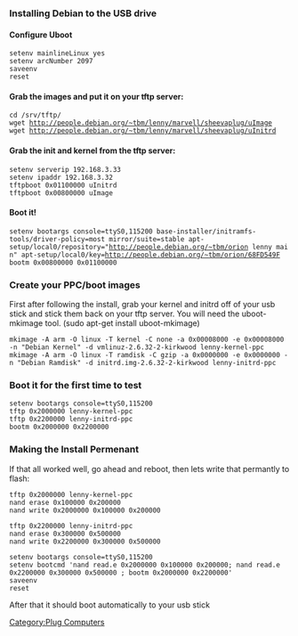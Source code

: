 === Installing Debian to the USB drive ===
====Configure Uboot ====

 setenv mainlineLinux yes
 setenv arcNumber 2097
 saveenv
 reset

====Grab the images and put it on your tftp server:====

 cd /srv/tftp/
 wget http://people.debian.org/~tbm/lenny/marvell/sheevaplug/uImage
 wget http://people.debian.org/~tbm/lenny/marvell/sheevaplug/uInitrd

====Grab the init and kernel from the tftp server:====

 setenv serverip 192.168.3.33
 setenv ipaddr 192.168.3.32
 tftpboot 0x01100000 uInitrd
 tftpboot 0x00800000 uImage

==== Boot it! ====

 setenv bootargs console=ttyS0,115200 base-installer/initramfs-tools/driver-policy=most mirror/suite=stable apt-setup/local0/repository="http://people.debian.org/~tbm/orion lenny main" apt-setup/local0/key=http://people.debian.org/~tbm/orion/68FD549F
 bootm 0x00800000 0x01100000

=== Create your PPC/boot images === 
First after following the install, grab your kernel and initrd off of your usb stick and stick them back on your tftp server. You will need the uboot-mkimage tool. (sudo apt-get install uboot-mkimage)

<pre>
mkimage -A arm -O linux -T kernel -C none -a 0x00008000 -e 0x00008000 -n "Debian Kernel" -d vmlinuz-2.6.32-2-kirkwood lenny-kernel-ppc 
mkimage -A arm -O linux -T ramdisk -C gzip -a 0x0000000 -e 0x0000000 -n "Debian Ramdisk" -d initrd.img-2.6.32-2-kirkwood lenny-initrd-ppc
</pre>

=== Boot it for the first time to test ===

<pre>
setenv bootargs console=ttyS0,115200
tftp 0x2000000 lenny-kernel-ppc
tftp 0x2200000 lenny-initrd-ppc
bootm 0x2000000 0x2200000
</pre>

=== Making the Install Permenant ===

If that all worked well, go ahead and reboot, then lets write that permantly to flash:
<pre>
tftp 0x2000000 lenny-kernel-ppc
nand erase 0x100000 0x200000
nand write 0x2000000 0x100000 0x200000

tftp 0x2200000 lenny-initrd-ppc
nand erase 0x300000 0x500000
nand write 0x2200000 0x300000 0x500000

setenv bootargs console=ttyS0,115200
setenv bootcmd 'nand read.e 0x2000000 0x100000 0x200000; nand read.e 0x2200000 0x300000 0x500000 ; bootm 0x2000000 0x2200000'
saveenv
reset

</pre>

After that it should boot automatically to your usb stick

[[Category:Plug Computers]]